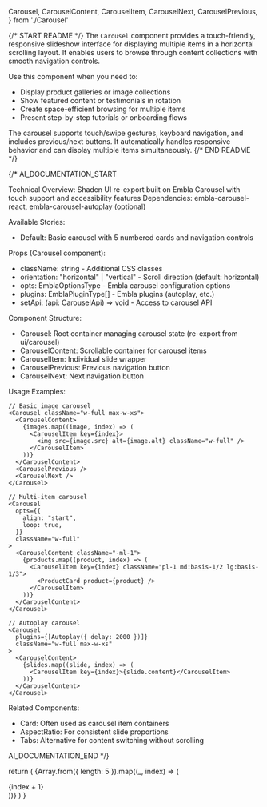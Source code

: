   Carousel,
  CarouselContent,
  CarouselItem,
  CarouselNext,
  CarouselPrevious,
} from './Carousel'

{/* START README */}
The `Carousel` component provides a touch-friendly, responsive slideshow interface for displaying multiple items in a horizontal scrolling layout. It enables users to browse through content collections with smooth navigation controls.

Use this component when you need to:

- Display product galleries or image collections
- Show featured content or testimonials in rotation
- Create space-efficient browsing for multiple items
- Present step-by-step tutorials or onboarding flows

The carousel supports touch/swipe gestures, keyboard navigation, and includes previous/next buttons. It automatically handles responsive behavior and can display multiple items simultaneously.
{/* END README */}

{/\*
AI_DOCUMENTATION_START

Technical Overview: Shadcn UI re-export built on Embla Carousel with touch support and accessibility features
Dependencies: embla-carousel-react, embla-carousel-autoplay (optional)

Available Stories:

- Default: Basic carousel with 5 numbered cards and navigation controls

Props (Carousel component):

- className: string - Additional CSS classes
- orientation: "horizontal" | "vertical" - Scroll direction (default: horizontal)
- opts: EmblaOptionsType - Embla carousel configuration options
- plugins: EmblaPluginType[] - Embla plugins (autoplay, etc.)
- setApi: (api: CarouselApi) => void - Access to carousel API

Component Structure:

- Carousel: Root container managing carousel state (re-export from ui/carousel)
- CarouselContent: Scrollable container for carousel items
- CarouselItem: Individual slide wrapper
- CarouselPrevious: Previous navigation button
- CarouselNext: Next navigation button

Usage Examples:

```tsx
// Basic image carousel
<Carousel className="w-full max-w-xs">
  <CarouselContent>
    {images.map((image, index) => (
      <CarouselItem key={index}>
        <img src={image.src} alt={image.alt} className="w-full" />
      </CarouselItem>
    ))}
  </CarouselContent>
  <CarouselPrevious />
  <CarouselNext />
</Carousel>

// Multi-item carousel
<Carousel
  opts={{
    align: "start",
    loop: true,
  }}
  className="w-full"
>
  <CarouselContent className="-ml-1">
    {products.map((product, index) => (
      <CarouselItem key={index} className="pl-1 md:basis-1/2 lg:basis-1/3">
        <ProductCard product={product} />
      </CarouselItem>
    ))}
  </CarouselContent>
</Carousel>

// Autoplay carousel
<Carousel
  plugins={[Autoplay({ delay: 2000 })]}
  className="w-full max-w-xs"
>
  <CarouselContent>
    {slides.map((slide, index) => (
      <CarouselItem key={index}>{slide.content}</CarouselItem>
    ))}
  </CarouselContent>
</Carousel>
```

Related Components:

- Card: Often used as carousel item containers
- AspectRatio: For consistent slide proportions
- Tabs: Alternative for content switching without scrolling

AI_DOCUMENTATION_END
\*/}

  return (
    <Carousel className="w-full max-w-xs">
      <CarouselContent>
        {Array.from({ length: 5 }).map((_, index) => (
          <CarouselItem key={index}>
            <div className="p-1">
              <Card>
                <CardContent className="flex aspect-square items-center justify-center p-6">
                  <span className="text-4xl font-semibold">{index + 1}</span>
                </CardContent>
              </Card>
            </div>
          </CarouselItem>
        ))}
      </CarouselContent>
      <CarouselPrevious />
      <CarouselNext />
    </Carousel>
  )
}
